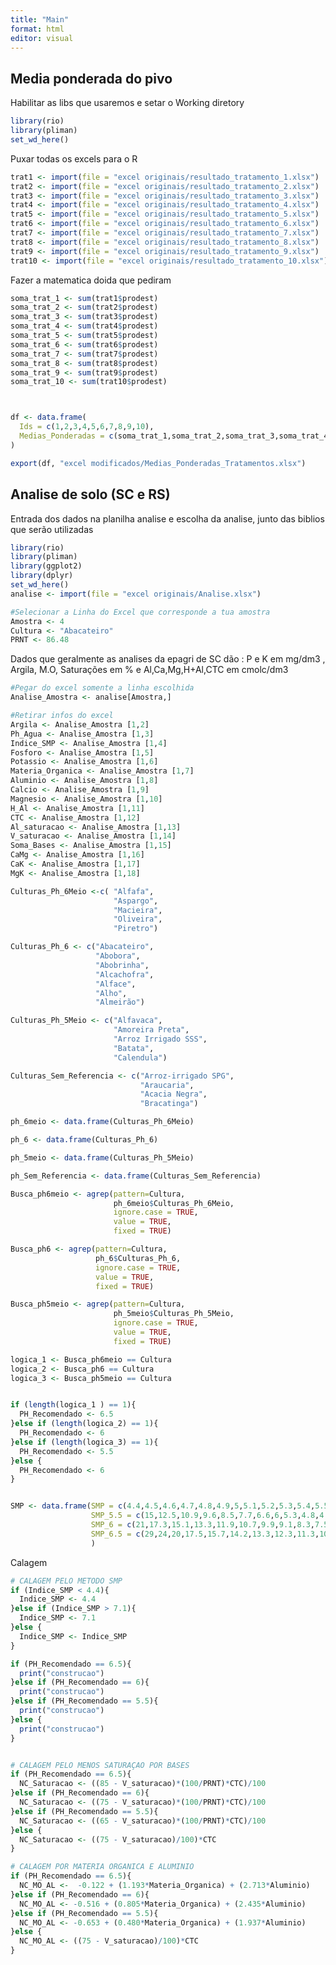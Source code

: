 ```yaml
---
title: "Main"
format: html
editor: visual
---
```


## Media ponderada do pivo

Habilitar as libs que usaremos e setar o Working diretory

```r
library(rio)
library(pliman)
set_wd_here()
```

Puxar todas os excels para o R

```r
trat1 <- import(file = "excel originais/resultado_tratamento_1.xlsx")
trat2 <- import(file = "excel originais/resultado_tratamento_2.xlsx")
trat3 <- import(file = "excel originais/resultado_tratamento_3.xlsx")
trat4 <- import(file = "excel originais/resultado_tratamento_4.xlsx")
trat5 <- import(file = "excel originais/resultado_tratamento_5.xlsx")
trat6 <- import(file = "excel originais/resultado_tratamento_6.xlsx")
trat7 <- import(file = "excel originais/resultado_tratamento_7.xlsx")
trat8 <- import(file = "excel originais/resultado_tratamento_8.xlsx")
trat9 <- import(file = "excel originais/resultado_tratamento_9.xlsx")
trat10 <- import(file = "excel originais/resultado_tratamento_10.xlsx")
```

Fazer a matematica doida que pediram

```r
soma_trat_1 <- sum(trat1$prodest)
soma_trat_2 <- sum(trat2$prodest)
soma_trat_3 <- sum(trat3$prodest)
soma_trat_4 <- sum(trat4$prodest)
soma_trat_5 <- sum(trat5$prodest)
soma_trat_6 <- sum(trat6$prodest)
soma_trat_7 <- sum(trat7$prodest)
soma_trat_8 <- sum(trat8$prodest)
soma_trat_9 <- sum(trat9$prodest)
soma_trat_10 <- sum(trat10$prodest)



df <- data.frame(
  Ids = c(1,2,3,4,5,6,7,8,9,10),
  Medias_Ponderadas = c(soma_trat_1,soma_trat_2,soma_trat_3,soma_trat_4,soma_trat_5,soma_trat_6,soma_trat_7,soma_trat_8,soma_trat_9,soma_trat_10)
)

export(df, "excel modificados/Medias_Ponderadas_Tratamentos.xlsx")
```

## Analise de solo (SC e RS)

Entrada dos dados na planilha analise e escolha da analise, junto das biblios que serão utilizadas

```r
library(rio) 
library(pliman) 
library(ggplot2)
library(dplyr)
set_wd_here()
analise <- import(file = "excel originais/Analise.xlsx")

#Selecionar a Linha do Excel que corresponde a tua amostra
Amostra <- 4
Cultura <- "Abacateiro"
PRNT <- 86.48
```

Dados que geralmente as analises da epagri de SC dão : P e K em mg/dm3 , Argila, M.O, Saturações em % e Al,Ca,Mg,H+Al,CTC em cmolc/dm3

```r
#Pegar do excel somente a linha escolhida
Analise_Amostra <- analise[Amostra,]

#Retirar infos do excel
Argila <- Analise_Amostra [1,2]
Ph_Agua <- Analise_Amostra [1,3]
Indice_SMP <- Analise_Amostra [1,4]
Fosforo <- Analise_Amostra [1,5]
Potassio <- Analise_Amostra [1,6]
Materia_Organica <- Analise_Amostra [1,7]
Aluminio <- Analise_Amostra [1,8]
Calcio <- Analise_Amostra [1,9]
Magnesio <- Analise_Amostra [1,10]
H_Al <- Analise_Amostra [1,11]
CTC <- Analise_Amostra [1,12]
Al_saturacao <- Analise_Amostra [1,13]
V_saturacao <- Analise_Amostra [1,14]
Soma_Bases <- Analise_Amostra [1,15]
CaMg <- Analise_Amostra [1,16]
CaK <- Analise_Amostra [1,17]
MgK <- Analise_Amostra [1,18]
```

```r
Culturas_Ph_6Meio <-c( "Alfafa",
                       "Aspargo",
                       "Macieira",
                       "Oliveira",
                       "Piretro")

Culturas_Ph_6 <- c("Abacateiro",
                   "Abobora",
                   "Abobrinha",
                   "Alcachofra",
                   "Alface",
                   "Alho",
                   "Almeirão")

Culturas_Ph_5Meio <- c("Alfavaca",
                       "Amoreira Preta",
                       "Arroz Irrigado SSS",
                       "Batata",
                       "Calendula")

Culturas_Sem_Referencia <- c("Arroz-irrigado SPG",
                             "Araucaria",
                             "Acacia Negra",
                             "Bracatinga")

ph_6meio <- data.frame(Culturas_Ph_6Meio)

ph_6 <- data.frame(Culturas_Ph_6)

ph_5meio <- data.frame(Culturas_Ph_5Meio)

ph_Sem_Referencia <- data.frame(Culturas_Sem_Referencia)

Busca_ph6meio <- agrep(pattern=Cultura,
                       ph_6meio$Culturas_Ph_6Meio,
                       ignore.case = TRUE,
                       value = TRUE,
                       fixed = TRUE)  

Busca_ph6 <- agrep(pattern=Cultura,
                   ph_6$Culturas_Ph_6,
                   ignore.case = TRUE,
                   value = TRUE,
                   fixed = TRUE)  

Busca_ph5meio <- agrep(pattern=Cultura,
                       ph_5meio$Culturas_Ph_5Meio,
                       ignore.case = TRUE,
                       value = TRUE,
                       fixed = TRUE)  

logica_1 <- Busca_ph6meio == Cultura 
logica_2 <- Busca_ph6 == Cultura
logica_3 <- Busca_ph5meio == Cultura


if (length(logica_1 ) == 1){
  PH_Recomendado <- 6.5
}else if (length(logica_2) == 1){
  PH_Recomendado <- 6
}else if (length(logica_3) == 1){
  PH_Recomendado <- 5.5
}else {
  PH_Recomendado <- 6 
}


SMP <- data.frame(SMP = c(4.4,4.5,4.6,4.7,4.8,4.9,5,5.1,5.2,5.3,5.4,5.5,5.6,5.7,5.8,5.9,6,6.1,6.2,6.3,6.4,6.5,6.6,6.7,6.8,6.9,7,7.1),
                  SMP_5.5 = c(15,12.5,10.9,9.6,8.5,7.7,6.6,6,5.3,4.8,4.2,3.7,3.2,2.8,2.3,2,1.6,1.3,1,0.8,0.6,0.4,0.2,0,0,0,0,0),
                  SMP_6 = c(21,17.3,15.1,13.3,11.9,10.7,9.9,9.1,8.3,7.5,6.8,6.1,5.4,4.8,4.2,3.7,3.2,2.7,2.2,1.8,1.4,1.1,0.8,0.5,0.3,0.2,0,0),
                  SMP_6.5 = c(29,24,20,17.5,15.7,14.2,13.3,12.3,11.3,10.4,9.5,8.6,7.8,7,6.3,5.6,4.9,4.3,3.7,3.1,2.6,2.1,1.6,1.2,0.8,0.5,0.2,0)
                  )
```

Calagem

```r
# CALAGEM PELO METODO SMP
if (Indice_SMP < 4.4){
  Indice_SMP <- 4.4
}else if (Indice_SMP > 7.1){
  Indice_SMP <- 7.1
}else {
  Indice_SMP <- Indice_SMP
}

if (PH_Recomendado == 6.5){
  print("construcao")
}else if (PH_Recomendado == 6){
  print("construcao")
}else if (PH_Recomendado == 5.5){
  print("construcao")
}else {
  print("construcao")
}


# CALAGEM PELO MENOS SATURAÇAO POR BASES
if (PH_Recomendado == 6.5){
  NC_Saturacao <- ((85 - V_saturacao)*(100/PRNT)*CTC)/100
}else if (PH_Recomendado == 6){
  NC_Saturacao <- ((75 - V_saturacao)*(100/PRNT)*CTC)/100
}else if (PH_Recomendado == 5.5){
  NC_Saturacao <- ((65 - V_saturacao)*(100/PRNT)*CTC)/100
}else {
  NC_Saturacao <- ((75 - V_saturacao)/100)*CTC
}

# CALAGEM POR MATERIA ORGANICA E ALUMINIO
if (PH_Recomendado == 6.5){
  NC_MO_AL <-  -0.122 + (1.193*Materia_Organica) + (2.713*Aluminio)
}else if (PH_Recomendado == 6){
  NC_MO_AL <- -0.516 + (0.805*Materia_Organica) + (2.435*Aluminio)
}else if (PH_Recomendado == 5.5){
  NC_MO_AL <- -0.653 + (0.480*Materia_Organica) + (1.937*Aluminio)
}else {
  NC_MO_AL <- ((75 - V_saturacao)/100)*CTC
}
```
